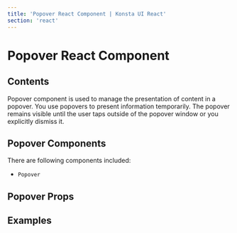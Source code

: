 ```yaml
---
title: 'Popover React Component | Konsta UI React'
section: 'react'
---
```



# Popover React Component

## Contents

Popover component is used to manage the presentation of content in a popover. You use popovers to present information temporarily. The popover remains visible until the user taps outside of the popover window or you explicitly dismiss it.

## Popover Components

There are following components included:

- `Popover`

## Popover Props

<PopoverProps />

## Examples

<PopoverExample />
